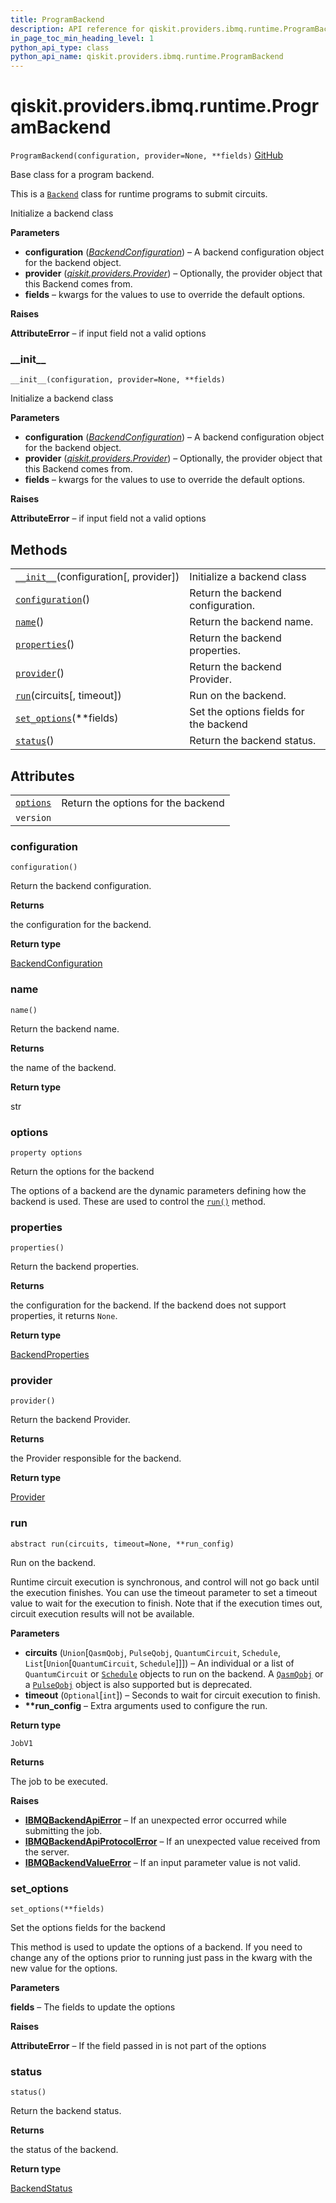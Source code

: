 ```yaml
---
title: ProgramBackend
description: API reference for qiskit.providers.ibmq.runtime.ProgramBackend
in_page_toc_min_heading_level: 1
python_api_type: class
python_api_name: qiskit.providers.ibmq.runtime.ProgramBackend
---
```


# qiskit.providers.ibmq.runtime.ProgramBackend

<span id="qiskit.providers.ibmq.runtime.ProgramBackend" />

`ProgramBackend(configuration, provider=None, **fields)` [GitHub](https://github.com/qiskit/qiskit-ibmq-provider/tree/stable/0.15/qiskit/providers/ibmq/runtime/program/program_backend.py "view source code")

Base class for a program backend.

This is a [`Backend`](qiskit.providers.Backend "qiskit.providers.Backend") class for runtime programs to submit circuits.

Initialize a backend class

**Parameters**

*   **configuration** ([*BackendConfiguration*](qiskit.providers.models.BackendConfiguration "qiskit.providers.models.BackendConfiguration")) – A backend configuration object for the backend object.
*   **provider** ([*qiskit.providers.Provider*](qiskit.providers.Provider "qiskit.providers.Provider")) – Optionally, the provider object that this Backend comes from.
*   **fields** – kwargs for the values to use to override the default options.

**Raises**

**AttributeError** – if input field not a valid options

### \_\_init\_\_

<span id="qiskit.providers.ibmq.runtime.ProgramBackend.__init__" />

`__init__(configuration, provider=None, **fields)`

Initialize a backend class

**Parameters**

*   **configuration** ([*BackendConfiguration*](qiskit.providers.models.BackendConfiguration "qiskit.providers.models.BackendConfiguration")) – A backend configuration object for the backend object.
*   **provider** ([*qiskit.providers.Provider*](qiskit.providers.Provider "qiskit.providers.Provider")) – Optionally, the provider object that this Backend comes from.
*   **fields** – kwargs for the values to use to override the default options.

**Raises**

**AttributeError** – if input field not a valid options

## Methods

|                                                                                                                                                          |                                        |
| -------------------------------------------------------------------------------------------------------------------------------------------------------- | -------------------------------------- |
| [`__init__`](#qiskit.providers.ibmq.runtime.ProgramBackend.__init__ "qiskit.providers.ibmq.runtime.ProgramBackend.__init__")(configuration\[, provider]) | Initialize a backend class             |
| [`configuration`](#qiskit.providers.ibmq.runtime.ProgramBackend.configuration "qiskit.providers.ibmq.runtime.ProgramBackend.configuration")()            | Return the backend configuration.      |
| [`name`](#qiskit.providers.ibmq.runtime.ProgramBackend.name "qiskit.providers.ibmq.runtime.ProgramBackend.name")()                                       | Return the backend name.               |
| [`properties`](#qiskit.providers.ibmq.runtime.ProgramBackend.properties "qiskit.providers.ibmq.runtime.ProgramBackend.properties")()                     | Return the backend properties.         |
| [`provider`](#qiskit.providers.ibmq.runtime.ProgramBackend.provider "qiskit.providers.ibmq.runtime.ProgramBackend.provider")()                           | Return the backend Provider.           |
| [`run`](#qiskit.providers.ibmq.runtime.ProgramBackend.run "qiskit.providers.ibmq.runtime.ProgramBackend.run")(circuits\[, timeout])                      | Run on the backend.                    |
| [`set_options`](#qiskit.providers.ibmq.runtime.ProgramBackend.set_options "qiskit.providers.ibmq.runtime.ProgramBackend.set_options")(\*\*fields)        | Set the options fields for the backend |
| [`status`](#qiskit.providers.ibmq.runtime.ProgramBackend.status "qiskit.providers.ibmq.runtime.ProgramBackend.status")()                                 | Return the backend status.             |

## Attributes

|                                                                                                                           |                                    |
| ------------------------------------------------------------------------------------------------------------------------- | ---------------------------------- |
| [`options`](#qiskit.providers.ibmq.runtime.ProgramBackend.options "qiskit.providers.ibmq.runtime.ProgramBackend.options") | Return the options for the backend |
| `version`                                                                                                                 |                                    |

### configuration

<span id="qiskit.providers.ibmq.runtime.ProgramBackend.configuration" />

`configuration()`

Return the backend configuration.

**Returns**

the configuration for the backend.

**Return type**

[BackendConfiguration](qiskit.providers.models.BackendConfiguration "qiskit.providers.models.BackendConfiguration")

### name

<span id="qiskit.providers.ibmq.runtime.ProgramBackend.name" />

`name()`

Return the backend name.

**Returns**

the name of the backend.

**Return type**

str

### options

<span id="qiskit.providers.ibmq.runtime.ProgramBackend.options" />

`property options`

Return the options for the backend

The options of a backend are the dynamic parameters defining how the backend is used. These are used to control the [`run()`](#qiskit.providers.ibmq.runtime.ProgramBackend.run "qiskit.providers.ibmq.runtime.ProgramBackend.run") method.

### properties

<span id="qiskit.providers.ibmq.runtime.ProgramBackend.properties" />

`properties()`

Return the backend properties.

**Returns**

the configuration for the backend. If the backend does not support properties, it returns `None`.

**Return type**

[BackendProperties](qiskit.providers.models.BackendProperties "qiskit.providers.models.BackendProperties")

### provider

<span id="qiskit.providers.ibmq.runtime.ProgramBackend.provider" />

`provider()`

Return the backend Provider.

**Returns**

the Provider responsible for the backend.

**Return type**

[Provider](qiskit.providers.Provider "qiskit.providers.Provider")

### run

<span id="qiskit.providers.ibmq.runtime.ProgramBackend.run" />

`abstract run(circuits, timeout=None, **run_config)`

Run on the backend.

Runtime circuit execution is synchronous, and control will not go back until the execution finishes. You can use the timeout parameter to set a timeout value to wait for the execution to finish. Note that if the execution times out, circuit execution results will not be available.

**Parameters**

*   **circuits** (`Union`\[`QasmQobj`, `PulseQobj`, `QuantumCircuit`, `Schedule`, `List`\[`Union`\[`QuantumCircuit`, `Schedule`]]]) – An individual or a list of `QuantumCircuit` or [`Schedule`](qiskit.pulse.Schedule "qiskit.pulse.Schedule") objects to run on the backend. A [`QasmQobj`](qiskit.qobj.QasmQobj "qiskit.qobj.QasmQobj") or a [`PulseQobj`](qiskit.qobj.PulseQobj "qiskit.qobj.PulseQobj") object is also supported but is deprecated.
*   **timeout** (`Optional`\[`int`]) – Seconds to wait for circuit execution to finish.
*   **\*\*run\_config** – Extra arguments used to configure the run.

**Return type**

`JobV1`

**Returns**

The job to be executed.

**Raises**

*   [**IBMQBackendApiError**](qiskit.providers.ibmq.IBMQBackendApiError "qiskit.providers.ibmq.IBMQBackendApiError") – If an unexpected error occurred while submitting the job.
*   [**IBMQBackendApiProtocolError**](qiskit.providers.ibmq.IBMQBackendApiProtocolError "qiskit.providers.ibmq.IBMQBackendApiProtocolError") – If an unexpected value received from the server.
*   [**IBMQBackendValueError**](qiskit.providers.ibmq.IBMQBackendValueError "qiskit.providers.ibmq.IBMQBackendValueError") – If an input parameter value is not valid.

### set\_options

<span id="qiskit.providers.ibmq.runtime.ProgramBackend.set_options" />

`set_options(**fields)`

Set the options fields for the backend

This method is used to update the options of a backend. If you need to change any of the options prior to running just pass in the kwarg with the new value for the options.

**Parameters**

**fields** – The fields to update the options

**Raises**

**AttributeError** – If the field passed in is not part of the options

### status

<span id="qiskit.providers.ibmq.runtime.ProgramBackend.status" />

`status()`

Return the backend status.

**Returns**

the status of the backend.

**Return type**

[BackendStatus](qiskit.providers.models.BackendStatus "qiskit.providers.models.BackendStatus")

